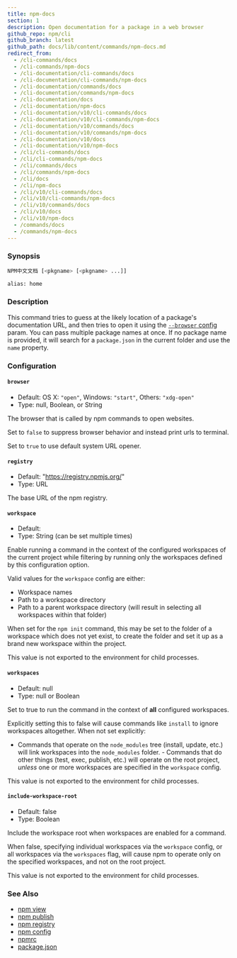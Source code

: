 ```yaml
---
title: npm-docs
section: 1
description: Open documentation for a package in a web browser
github_repo: npm/cli
github_branch: latest
github_path: docs/lib/content/commands/npm-docs.md
redirect_from:
  - /cli-commands/docs
  - /cli-commands/npm-docs
  - /cli-documentation/cli-commands/docs
  - /cli-documentation/cli-commands/npm-docs
  - /cli-documentation/commands/docs
  - /cli-documentation/commands/npm-docs
  - /cli-documentation/docs
  - /cli-documentation/npm-docs
  - /cli-documentation/v10/cli-commands/docs
  - /cli-documentation/v10/cli-commands/npm-docs
  - /cli-documentation/v10/commands/docs
  - /cli-documentation/v10/commands/npm-docs
  - /cli-documentation/v10/docs
  - /cli-documentation/v10/npm-docs
  - /cli/cli-commands/docs
  - /cli/cli-commands/npm-docs
  - /cli/commands/docs
  - /cli/commands/npm-docs
  - /cli/docs
  - /cli/npm-docs
  - /cli/v10/cli-commands/docs
  - /cli/v10/cli-commands/npm-docs
  - /cli/v10/commands/docs
  - /cli/v10/docs
  - /cli/v10/npm-docs
  - /commands/docs
  - /commands/npm-docs
---
```


### Synopsis

```bash
NPM中文文档 [<pkgname> [<pkgname> ...]]

alias: home
```

### Description

This command tries to guess at the likely location of a package's documentation URL, and then tries to open it using the [`--browser` config](/cli/v10/using-npm/config#browser) param. You can pass multiple package names at once. If no package name is provided, it will search for a `package.json` in the current folder and use the `name` property.

### Configuration

#### `browser`

- Default: OS X: `"open"`, Windows: `"start"`, Others: `"xdg-open"`
- Type: null, Boolean, or String

The browser that is called by npm commands to open websites.

Set to `false` to suppress browser behavior and instead print urls to terminal.

Set to `true` to use default system URL opener.

#### `registry`

- Default: "https://registry.npmjs.org/"
- Type: URL

The base URL of the npm registry.

#### `workspace`

- Default:
- Type: String (can be set multiple times)

Enable running a command in the context of the configured workspaces of the current project while filtering by running only the workspaces defined by this configuration option.

Valid values for the `workspace` config are either:

- Workspace names
- Path to a workspace directory
- Path to a parent workspace directory (will result in selecting all workspaces within that folder)

When set for the `npm init` command, this may be set to the folder of a workspace which does not yet exist, to create the folder and set it up as a brand new workspace within the project.

This value is not exported to the environment for child processes.

#### `workspaces`

- Default: null
- Type: null or Boolean

Set to true to run the command in the context of **all** configured workspaces.

Explicitly setting this to false will cause commands like `install` to ignore workspaces altogether. When not set explicitly:

- Commands that operate on the `node_modules` tree (install, update, etc.) will link workspaces into the `node_modules` folder. - Commands that do other things (test, exec, publish, etc.) will operate on the root project, _unless_ one or more workspaces are specified in the `workspace` config.

This value is not exported to the environment for child processes.

#### `include-workspace-root`

- Default: false
- Type: Boolean

Include the workspace root when workspaces are enabled for a command.

When false, specifying individual workspaces via the `workspace` config, or all workspaces via the `workspaces` flag, will cause npm to operate only on the specified workspaces, and not on the root project.

This value is not exported to the environment for child processes.

### See Also

- [npm view](/cli/v10/commands/npm-view)
- [npm publish](/cli/v10/commands/npm-publish)
- [npm registry](/cli/v10/using-npm/registry)
- [npm config](/cli/v10/commands/npm-config)
- [npmrc](/cli/v10/configuring-npm/npmrc)
- [package.json](/cli/v10/configuring-npm/package-json)
